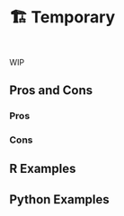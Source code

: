# 🏗️ Temporary

::: {style="visibility: hidden; height: 0px;"}
## Temprary
:::


WIP

## Pros and Cons

### Pros

### Cons

## R Examples

## Python Examples

